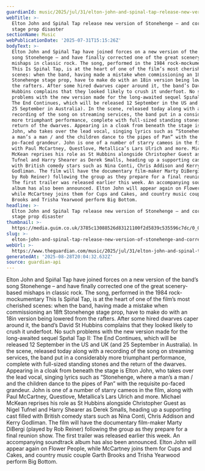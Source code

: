```yaml
---
guardianId: music/2025/jul/31/elton-john-and-spinal-tap-release-new-version-of-stonehenge
webTitle: >-
  Elton John and Spin̈al Tap release new version of Stonehenge – and correct
  stage prop disaster
sectionName: Music
webPublicationDate: '2025-07-31T15:15:26Z'
bodyText: >-
  Elton John and Spin̈al Tap have joined forces on a new version of the band’s
  song Stonehenge – and have finally corrected one of the great scenery-based
  mishaps in classic rock. The song, performed in the 1984 rock-mockumentary
  This Is Spin̈al Tap, is at the heart of one of the film’s most cherished
  scenes: when the band, having made a mistake when commissioning an 18ft
  Stonehenge stage prop, have to make do with an 18in version being lowered from
  the rafters. After some hired dwarves caper around it, the band’s David St
  Hubbins complains that they looked likely to crush it underfoot. No such
  problems with the new version made for the long-awaited sequel Spın̈al Tap II:
  The End Continues, which will be released 12 September in the US and UK (and
  25 September in Australia). In the scene, released today along with a
  recording of the song on streaming services, the band put in a considerably
  more triumphant performance, complete with full-sized standing stones and the
  return of the dwarves. Appearing in a cloak from beneath the stage is Elton
  John, who takes over the lead vocal, singing lyrics such as “Stonehenge, where
  a man’s a man / and the children dance to the pipes of Pan” with the requisite
  po-faced grandeur. John is one of a number of starry cameos in the film, along
  with Paul McCartney, Questlove, Metallica’s Lars Ulrich and more. Michael
  McKean reprises his role as St Hubbins alongside Christopher Guest as Nigel
  Tufnel and Harry Shearer as Derek Smalls, heading up a supporting cast filled
  with British comedy stars such as Nina Conti, Chris Addison and Kerry
  Godliman. The film will have the documentary film-maker Marty DiBergi (played
  by Rob Reiner) following the group as they prepare for a final reunion show.
  The first trailer was released earlier this week. An accompanying soundtrack
  album has also been announced. Elton John will appear again on Flower People,
  while McCartney joins them for Cups and Cakes, and country music couple Garth
  Brooks and Trisha Yearwood perform Big Bottom.
headline: >-
  Elton John and Spin̈al Tap release new version of Stonehenge – and correct
  stage prop disaster
thumbnail: >-
  https://media.guim.co.uk/3785c13088526d83121100f2d5839c535596c7dc/0_0_2148_1718/500.jpg
slug: >-
  elton-john-and-spinal-tap-release-new-version-of-stonehenge-and-correct-stage-prop-disaster
webUrl: >-
  https://www.theguardian.com/music/2025/jul/31/elton-john-and-spinal-tap-release-new-version-of-stonehenge
generatedAt: '2025-08-28T20:04:32.632Z'
source: guardian-api
---
```

Elton John and Spin̈al Tap have joined forces on a new version of the band’s song Stonehenge – and have finally corrected one of the great scenery-based mishaps in classic rock. The song, performed in the 1984 rock-mockumentary This Is Spin̈al Tap, is at the heart of one of the film’s most cherished scenes: when the band, having made a mistake when commissioning an 18ft Stonehenge stage prop, have to make do with an 18in version being lowered from the rafters. After some hired dwarves caper around it, the band’s David St Hubbins complains that they looked likely to crush it underfoot. No such problems with the new version made for the long-awaited sequel Spın̈al Tap II: The End Continues, which will be released 12 September in the US and UK (and 25 September in Australia). In the scene, released today along with a recording of the song on streaming services, the band put in a considerably more triumphant performance, complete with full-sized standing stones and the return of the dwarves. Appearing in a cloak from beneath the stage is Elton John, who takes over the lead vocal, singing lyrics such as “Stonehenge, where a man’s a man / and the children dance to the pipes of Pan” with the requisite po-faced grandeur. John is one of a number of starry cameos in the film, along with Paul McCartney, Questlove, Metallica’s Lars Ulrich and more. Michael McKean reprises his role as St Hubbins alongside Christopher Guest as Nigel Tufnel and Harry Shearer as Derek Smalls, heading up a supporting cast filled with British comedy stars such as Nina Conti, Chris Addison and Kerry Godliman. The film will have the documentary film-maker Marty DiBergi (played by Rob Reiner) following the group as they prepare for a final reunion show. The first trailer was released earlier this week. An accompanying soundtrack album has also been announced. Elton John will appear again on Flower People, while McCartney joins them for Cups and Cakes, and country music couple Garth Brooks and Trisha Yearwood perform Big Bottom.
